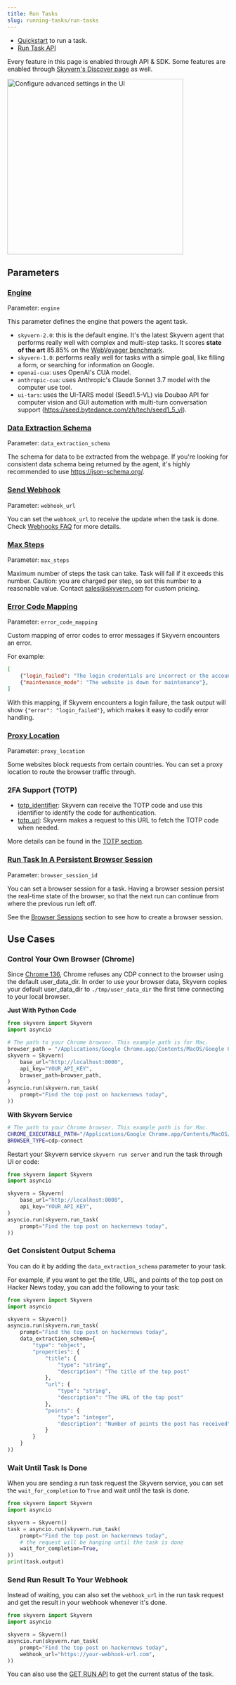 ```yaml
---
title: Run Tasks
slug: running-tasks/run-tasks
---
```


- [Quickstart](/getting-started/quickstart) to run a task.
- [Run Task API](/api-reference/api-reference/agent/run-task)

Every feature in this page is enabled through API & SDK. Some features are enabled through [Skyvern's Discover page](https://app.skyvern.com/discover) as well.

<Frame caption="Run Task UI">
<img src="../images/run_tasks/ui_run_task.png" alt="Configure advanced settings in the UI" width="400" />
</Frame>

## Parameters

### [Engine](/api-reference/api-reference/agent/run-task#request.body.engine)

Parameter: `engine`

This parameter defines the engine that powers the agent task.

- `skyvern-2.0`: this is the default engine. It's the latest Skyvern agent that performs really well with complex and multi-step tasks. It scores **state of the art** 85.85% on the [WebVoyager benchmark](https://www.skyvern.com/blog/skyvern-2-0-state-of-the-art-web-navigation-with-85-8-on-webvoyager-eval/).
- `skyvern-1.0`: performs really well for tasks with a simple goal, like filling a form, or searching for information on Google.
- `openai-cua`: uses OpenAI's CUA model.
- `anthropic-cua`: uses Anthropic's Claude Sonnet 3.7 model with the computer use tool.
- `ui-tars`: uses the UI-TARS model (Seed1.5-VL) via Doubao API for computer vision and GUI automation with multi-turn conversation support (https://seed.bytedance.com/zh/tech/seed1_5_vl).


### [Data Extraction Schema](/api-reference/api-reference/agent/run-task#request.body.data_extraction_schema)

Parameter: `data_extraction_schema`

The schema for data to be extracted from the webpage. If you're looking for consistent data schema being returned by the agent, it's highly recommended to use https://json-schema.org/.

### [Send Webhook](/api-reference/api-reference/agent/run-task#request.body.webhook_url)

Parameter: `webhook_url`

You can set the `webhook_url` to receive the update when the task is done. Check [Webhooks FAQ](/running-tasks/webhooks-faq) for more details.

### [Max Steps](/api-reference/api-reference/agent/run-task#request.body.max_steps)

Parameter: `max_steps`

Maximum number of steps the task can take. Task will fail if it exceeds this number. Caution: you are charged per step, so set this number to a reasonable value. Contact sales@skyvern.com for custom pricing.

### [Error Code Mapping](/api-reference/api-reference/agent/run-task#request.body.error_code_mapping)

Parameter: `error_code_mapping`

Custom mapping of error codes to error messages if Skyvern encounters an error.

For example:
```json
[
    {"login_failed": "The login credentials are incorrect or the account is locked"},
    {"maintenance_mode": "The website is down for maintenance"},
]
```
With this mapping, if Skyvern encounters a login failure, the task output will show `{"error": "login_failed"}`, which makes it easy to codify error handling.

### [Proxy Location](/api-reference/api-reference/agent/run-task#request.body.proxy_location)

Parameter: `proxy_location`

Some websites block requests from certain countries. You can set a proxy location to route the browser traffic through.

### 2FA Support (TOTP)
- [totp_identifier](/api-reference/api-reference/agent/run-task#request.body.totp_identifier): Skyvern can receive the TOTP code and use this identifier to identify the code for authentication.
- [totp_url](/api-reference/api-reference/agent/run-task#request.body.totp_url): Skyvern makes a request to this URL to fetch the TOTP code when needed.

More details can be found in the [TOTP section](/credentials/totp).

### [Run Task In A Persistent Browser Session](/api-reference/api-reference/agent/run-task#request.body.browser_session_id)
Parameter: `browser_session_id`

You can set a browser session for a task. Having a browser session persist the real-time state of the browser, so that the next run can continue from where the previous run left off.

See the [Browser Sessions](/browser-sessions/introduction) section to see how to create a browser session.

## Use Cases
### Control Your Own Browser (Chrome)
<Warning>Since [Chrome 136](https://developer.chrome.com/blog/remote-debugging-port), Chrome refuses any CDP connect to the browser using the default user_data_dir. In order to use your browser data, Skyvern copies your default user_data_dir to `./tmp/user_data_dir` the first time connecting to your local browser.</Warning>

**Just With Python Code**
```python
from skyvern import Skyvern
import asyncio

# The path to your Chrome browser. This example path is for Mac.
browser_path = "/Applications/Google Chrome.app/Contents/MacOS/Google Chrome"
skyvern = Skyvern(
	base_url="http://localhost:8000",
	api_key="YOUR_API_KEY",
	browser_path=browser_path,
)
asyncio.run(skyvern.run_task(
	prompt="Find the top post on hackernews today",
))
```

**With Skyvern Service**
```bash
# The path to your Chrome browser. This example path is for Mac.
CHROME_EXECUTABLE_PATH="/Applications/Google Chrome.app/Contents/MacOS/Google Chrome"
BROWSER_TYPE=cdp-connect
```

Restart your Skyvern service `skyvern run server` and run the task through UI or code:
```python
from skyvern import Skyvern
import asyncio

skyvern = Skyvern(
	base_url="http://localhost:8000",
	api_key="YOUR_API_KEY",
)
asyncio.run(skyvern.run_task(
	prompt="Find the top post on hackernews today",
))
```

### Get Consistent Output Schema
You can do it by adding the `data_extraction_schema` parameter to your task.

For example, if you want to get the title, URL, and points of the top post on Hacker News today, you can add the following to your task:
```python
from skyvern import Skyvern
import asyncio

skyvern = Skyvern()
asyncio.run(skyvern.run_task(
    prompt="Find the top post on hackernews today",
    data_extraction_schema={
        "type": "object",
        "properties": {
            "title": {
                "type": "string",
                "description": "The title of the top post"
            },
            "url": {
                "type": "string",
                "description": "The URL of the top post"
            },
            "points": {
                "type": "integer",
                "description": "Number of points the post has received"
            }
        }
    }
))
```

### Wait Until Task Is Done
When you are sending a run task request the Skyvern service, you can set the `wait_for_completion` to `True` and wait until the task is done.
```python
from skyvern import Skyvern
import asyncio

skyvern = Skyvern()
task = asyncio.run(skyvern.run_task(
    prompt="Find the top post on hackernews today",
    # the request will be hanging until the task is done
    wait_for_completion=True,
))
print(task.output)
```

### Send Run Result To Your Webhook
Instead of waiting, you can also set the `webhook_url` in the run task request and get the result in your webhook whenever it's done.
```python
from skyvern import Skyvern
import asyncio

skyvern = Skyvern()
asyncio.run(skyvern.run_task(
    prompt="Find the top post on hackernews today",
    webhook_url="https://your-webhook-url.com",
))
```
You can also use the [GET RUN API](/api-reference/api-reference/agent/get-run) to get the current status of the task.